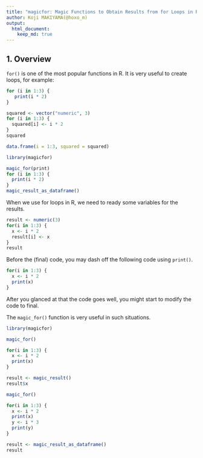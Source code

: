 ```yaml
---
title: "magicfor: Magic Functions to Obtain Results from for Loops in R"
author: Koji MAKIYAMA(@hoxo_m)
output: 
  html_document:
    keep_md: true
---
```


## 1. Overview

`for()` is one of the most popular functions in R.
It is very useful to create loops, for example:

```r
for (i in 1:3) {
   print(i * 2)
}
```

```r
squared <- vector("numeric", 3)
for (i in 1:3) {
  squared[i] <- i * 2
}
squared
```

```r
data.frame(i = 1:3, squared = squared)
```

```r
library(magicfor)

magic_for(print)
for (i in 1:3) {
  print(i * 2)
}
magic_result_as_dataframe()
```

When we use for loops in R, we need to ready some variables for the results.

```r
result <- numeric(3)
for(i in 1:3) {
  x <- i * 2
  result[i] <- x
}
result
```

Before the (final) code, you may dash off the following code using `print()`.

```r
for(i in 1:3) {
  x <- i * 2
  print(x)
}
```

After you glanced at that the code goes well, you might start to modify the code to final.

The `magic_for()` function is very useful in such situations.

```r
library(magicfor)

magic_for()

for(i in 1:3) {
  x <- i * 2
  print(x)
}

result <- magic_result()
result$x
```

```r
magic_for()

for(i in 1:3) {
  x <- i * 2
  print(x)
  y <- i * 3
  print(y)
}

result <- magic_result_as_dataframe()
result
```

